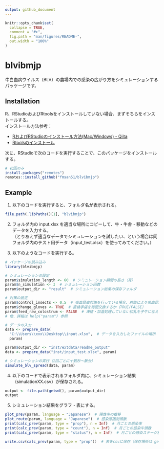 ```yaml
---
output: github_document
---
```


<!-- README.md is generated from README.Rmd. Please edit that file -->

```r
knitr::opts_chunk$set(
  collapse = TRUE,
  comment = "#>",
  fig.path = "man/figures/README-",
  out.width = "100%"
)
```

# blvibmjp

<!-- badges: start -->
<!-- badges: end -->

<!--
## Installation

You can install the released version of blvibmjp from [CRAN](https://CRAN.R-project.org) with:

``` r
install.packages("blvibmjp")
```
-->

牛白血病ウイルス（BLV）の農場内での感染の広がり方をシミュレーションするパッケージです。

## Installation

R、RStudioおよびRtoolsをインストールしていない場合、まずそちらをインストールする。  
インストール方法参考：

- [RおよびRStudioのインストール方法(Mac/Windows) - Qiita](https://qiita.com/daifuku_mochi2/items/ad0b398e6affd0688c97)
- [Rtoolsのインストール](https://k-metrics.github.io/cabinet/env_install_tls.html)

次に、RStudioで次のコードを実行することで、このパッケージをインストールする。

```r
# 初回のみ
install.packages("remotes")
remotes::install_github("fmsan51/blvibmjp")
```

## Example

1. 以下のコードを実行すると、フォルダ名が表示される。

```r
file.path(.libPaths()[1], "blvibmjp")
```

2. フォルダ内の input.xlsx を適当な場所にコピーして、牛・牛舎・移動などのデータを入力する。  
（とりあえず適当なデータでシミュレーションを試したい、という場合は同フォルダ内のテスト用データ（input_test.xlsx）を使ってみてください。）

3. 以下のようなコードを実行する。

```r
# パッケージの読み込み
library(blvibmjp)

# シミュレーションの設定
param$simulation_length <- 60  # シミュレーション期間の長さ（月）
param$n_simulation <- 3  # シミュレーション回数
param$output_dir <- "result"  # シミュレーション結果の保存フォルダ

# 対策の設定
param$control_insects <- 0.5  # 吸血昆虫対策を行っている場合、対策により吸血昆虫がどれだけ減少するか（0.5＝50%減）
param$change_gloves <- TRUE  # 直検手袋を毎回交換するか（TRUE/FALSE）
param$feed_raw_colostrum <- FALSE  # 凍結・加温処理していない初乳を子牛に与えているか
# 他、詳細は help("param") 参照
```

```r
# データの入力
data <- prepare_data(
  "C:\\Users\\xxx\\Desktop\\input.xlsx",  # データを入力したファイルの場所
  param)
```
```r
param$output_dir <- "inst/extdata/readme_output"
data <- prepare_data("inst/input_test.xlsx", param)
```

```r
# シミュレーションの実行（1回ごとに十数秒～数分）
simulate_blv_spread(data, param)
```

4. 以下のコードで表示されるフォルダ内に、シミュレーション結果（simulationXX.csv）が保存される。

```r
output <- file.path(getwd(), param$output_dir)
output
```

5. シミュレーション結果をグラフ・表にする。

```r
plot_prev(param, language = "Japanese")  # 陽性率の推移
plot_route(param, language = "Japanese")  # 感染原因別頭数
print(calc_prev(param, type = "prop"), n = Inf)  # 月ごとの感染率
print(calc_prev(param, type = "count"), n = Inf)  # 月ごとの感染牛頭数
print(calc_prev(param, type = "status"), n = Inf)  # 月ごとの感染ステージ別頭数（s=非感染、ial=感染・無症状、ipl=持続性リンパ球増多症、ebl=地方病性牛白血病）
```

```r
write.csv(calc_prev(param, type = "prop"))  # 表をcsvに保存（保存場所は getwd() で表示されるフォルダ）
```
